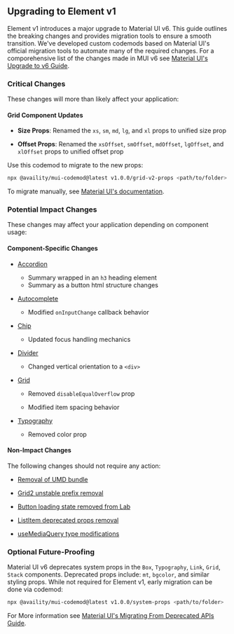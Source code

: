 
<Meta title="Upgrading to v1" />

## Upgrading to Element v1

Element v1 introduces a major upgrade to Material UI v6. This guide outlines
the breaking changes and provides migration tools to ensure a smooth
transition. We've developed custom codemods based on Material UI's
official migration tools to automate many of the required changes. For a
comporehensive list of the changes made in MUI v6 see
[Material UI's Upgrade to v6 Guide](https://mui.com/material-ui/migration/upgrade-to-v6/).

### Critical Changes

These changes will more than likely affect your application:

#### Grid Component Updates

- **Size Props**: Renamed the `xs`, `sm`, `md`, `lg`, and `xl` props to unified size prop

- **Offset Props**: Renamed the `xsOffset`, `smOffset`, `mdOffset`, `lgOffset`, and `xlOffset` props to unified offset prop

Use this codemod to migrate to the new props:

```bash
npx @availity/mui-codemod@latest v1.0.0/grid-v2-props <path/to/folder>
```

To migrate manually, see [Material UI's documentation](https://mui.com/material-ui/migration/upgrade-to-v6/#grid2).

### Potential Impact Changes

These changes may affect your application depending on component usage:

#### Component-Specific Changes

- [Accordion](https://mui.com/material-ui/migration/upgrade-to-v6/#accordion)

  - Summary wrapped in an `h3` heading element
  - Summary as a button html structure changes

- [Autocomplete](https://mui.com/material-ui/migration/upgrade-to-v6/#autocomplete)

  - Modified `onInputChange` callback behavior

- [Chip](https://mui.com/material-ui/migration/upgrade-to-v6/#chip)

  - Updated focus handling mechanics

- [Divider](https://mui.com/material-ui/migration/upgrade-to-v6/#divider)

  - Changed vertical orientation to a `<div>`

- [Grid](https://mui.com/material-ui/migration/upgrade-to-v6/#grid2)

  - Removed `disableEqualOverflow` prop

  - Modified item spacing behavior

- [Typography](https://mui.com/material-ui/migration/upgrade-to-v6/#typography)

  - Removed color prop

#### Non-Impact Changes

The following changes should not require any action:

- [Removal of UMD bundle](https://mui.com/material-ui/migration/upgrade-to-v6/#umd-bundle-removed)

- [Grid2 unstable prefix removal](https://mui.com/material-ui/migration/upgrade-to-v6/#grid2)

- [Button loading state removed from Lab](https://mui.com/material-ui/migration/upgrade-to-v6/#button-with-loading-state)

- [ListItem deprecated props removal](https://mui.com/material-ui/migration/upgrade-to-v6/#listitem)

- [useMediaQuery type modifications](https://mui.com/material-ui/migration/upgrade-to-v6/#usemediaquery-types)

### Optional Future-Proofing

Material UI v6 deprecates system props in the `Box`, `Typography`, `Link`,
`Grid`, `Stack` components. Deprecated props include: `mt`, `bgcolor`, and
similar styling props. While not required for Element v1, early migration
can be done via codemod:

```bash
npx @availity/mui-codemod@latest v1.0.0/system-props <path/to/folder>
```

For More information see [Material UI's Migrating From Deprecated APIs Guide](https://mui.com/material-ui/migration/migrating-from-deprecated-apis/#system-props).
